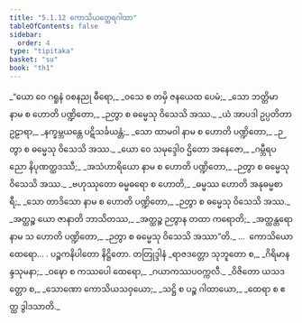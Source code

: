 ```yaml
---
title: "5.1.12 ကောသိယတ္ထေရဂါထာ"
tableOfContents: false
sidebar:
  order: 4
type: "tipitaka"
basket: "su"
book: "th1"
---
```



<DynamicBreadcrumb />

<Division number="370" book="th1">

<Paragraph number="633" type="verses" book="th1">
_“ယော ဝေ ဂရူနံ ဝစနညု ဓီရော,_  
_ဝသေ စ တမှိ ဇနယေထ ပေမံ;_  
_သော ဘတ္တိမာ နာမ စ ဟောတိ ပဏ္ဍိတော,_  
_ဉတွာ စ ဓမ္မေသု ဝိသေသိ အဿ._  

</Paragraph>

</Division>
<Division number="371" book="th1">

<Paragraph number="634" type="verses" book="th1">
_ယံ အာပဒါ ဥပ္ပတိတာ ဥဠာရာ,_  
_နက္ခမ္ဘယန္တေ ပဋိသင်္ခယန္တံ;_  
_သော ထာမဝါ နာမ စ ဟောတိ ပဏ္ဍိတော,_  
_ဉတွာ စ ဓမ္မေသု ဝိသေသိ အဿ._  

</Paragraph>

</Division>
<Division number="372" book="th1">

<Paragraph number="635" type="verses" book="th1">
_ယော ဝေ သမုဒ္ဒေါဝ ဌိတော အနေဇော,_  
_ဂမ္ဘီရပညော နိပုဏတ္ထဒဿီ;_  
_အသံဟာရိယော နာမ စ ဟောတိ ပဏ္ဍိတော,_  
_ဉတွာ စ ဓမ္မေသု ဝိသေသိ အဿ._  

</Paragraph>

</Division>
<Division number="373" book="th1">

<Paragraph number="636" type="verses" book="th1">
_ဗဟုဿုတော ဓမ္မဓရော စ ဟောတိ,_  
_ဓမ္မဿ ဟောတိ အနုဓမ္မစာရီ;_  
_သော တာဒိသော နာမ စ ဟောတိ ပဏ္ဍိတော,_  
_ဉတွာ စ ဓမ္မေသု ဝိသေသိ အဿ._  

</Paragraph>

</Division>
<Division number="374" book="th1">

<Paragraph number="637" type="verses" book="th1">
_အတ္ထဉ္စ ယော ဇာနာတိ ဘာသိတဿ,_  
_အတ္ထဉ္စ ဉတွာန တထာ ကရောတိ;_  
_အတ္ထန္တရော နာမ သ ဟောတိ ပဏ္ဍိတော,_  
_ဉတွာ စ ဓမ္မေသု ဝိသေသိ အဿာ”တိ._  


</Paragraph>
</Division>

<Paragraph number="638" type="center" book="th1">
…  ကောသိယော ထေရော… .



</Paragraph>

<Paragraph number="639" type="center" book="th1">
ပဉ္စကနိပါတော နိဋ္ဌိတော.



</Paragraph>

<Paragraph number="640" type="center" book="th1">
တတြုဒ္ဒါနံ


</Paragraph>

<Paragraph number="641" type="verses" book="th1">
_ရာဇဒတ္တော သုဘူတော စ,_  
_ဂိရိမာနန္ဒသုမနာ;_  
_ဝဍ္ဎော စ ကဿပေါ ထေရော,_  
_ဂယာကဿပဝက္ကလီ._  

</Paragraph>

<Paragraph number="642" type="verses" book="th1">
_ဝိဇိတော ယသဒတ္တော စ,_  
_သောဏော ကောသိယသဝှယော;_  
_သဋ္ဌိ စ ပဉ္စ ဂါထာယော,_  
_ထေရာ စ ဧတ္ထ ဒွါဒသာတိ._
</Paragraph>